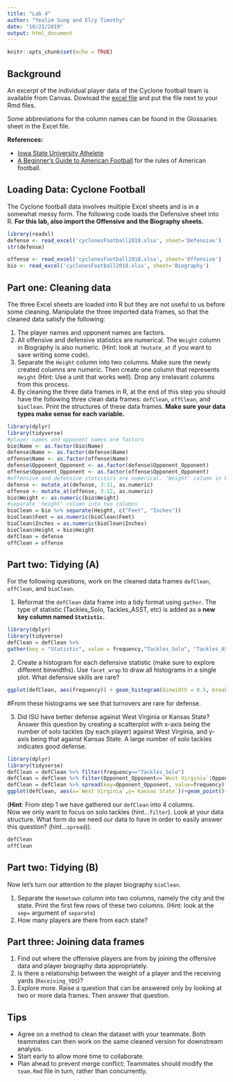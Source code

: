 ```yaml
---
title: "Lab 4"
author: "Yealim Sung and Elcy Timothy"
date: "10/21/2019"
output: html_document
---
```


```r
knitr::opts_chunk$set(echo = TRUE)
```

## Background
An excerpt of the individual player data of the Cyclone football team is available from Canvas. Dowload the [excel file](cyclonesFootball2018.xlsx) and put the file next to your Rmd files. 

Some abbreviations for the column names can be found in the Glossaries sheet in the Excel file.

**References:**

- [Iowa State University Athelete](https://cyclones.com/index.aspx)
- [A Beginner's Guide to American Football](https://www.youtube.com/watch?v=3t6hM5tRlfA) for the rules of American football.

## Loading Data: Cyclone Football 

The Cyclone football data involves multiple Excel sheets and is in a somewhat messy form. The following code loads the Defensive sheet into R. **For this lab, also import the Offensive and the Biography sheets.**

```r
library(readxl)
defense <- read_excel('cyclonesFootball2018.xlsx', sheet='Defensive')
str(defense)
```

```r
offense <- read_excel('cyclonesFootball2018.xlsx', sheet='Offensive')
bio <- read_excel('cyclonesFootball2018.xlsx', sheet='Biography')
```

## Part one: Cleaning data
The three Excel sheets are loaded into R but they are not useful to us before some cleaning. Manipulate the three imported data frames, so that the cleaned data satisfy the following:

1. The player names and opponent names are factors.
2. All offensive and defensive statistics are numerical. The `Weight` column in Biography is also numeric. (Hint: look at `?mutate_at` if you want to save writing some code). 
3. Separate the `Height` column into two columns. Make sure the newly created columns are numeric. Then create one column that represents `Height` (Hint: Use a unit that works well). Drop any irrelavant columns from this process. 
4. By cleaning the three data frames in R, at the end of this step you should have the following three clean data frames: `defClean`, `offClean`, and `bioClean`. Print the structures of these data frames. **Make sure your data types make sense for each variable.**

```r
library(dplyr)
library(tidyverse)
#player names and opponent names are factors
bio$Name <- as.factor(bio$Name)
defense$Name <- as.factor(defense$Name)
offense$Name <- as.factor(offense$Name)
defense$Opponent_Opponent <- as.factor(defense$Opponent_Opponent)
offense$Opponent_Opponent <- as.factor(offense$Opponent_Opponent)
#offensive and defensive statistics are numerical. 'Weight' column in biography is also numeric.
defense <- mutate_at(defense, 3:11, as.numeric)
offense <- mutate_at(offense, 3:12, as.numeric)
bio$Weight <- as.numeric(bio$Weight)
#separate 'height' column into two columns
bioClean = bio %>% separate(Height, c("Feet", "Inches"))
bioClean$Feet = as.numeric(bioClean$Feet)
bioClean$Inches = as.numeric(bioClean$Inches)
bioClean$Height = bio$Height
defClean = defense
offClean = offense
```


## Part two: Tidying (A)
For the following questions, work on the cleaned data frames `defClean`, `offClean`, and `bioClean`.

1. Reformat the `defClean` data frame into a tidy format using `gather`. The type of statistic (Tackles_Solo, Tackles_ASST, etc) is added as a **new key column named `Statistic`.** 
```r
library(dplyr)
library(tidyverse)
defClean = defClean %>%
gather(key = "Statistic", value = frequency,"Tackles_Solo", "Tackles_ASST", "Tackles_TFL", "Tackles_Sack", "Turnover_FF", "Turnover_FR", "Turnover_INT", "Pass_QBH", "Pass_PB", na.rm = FALSE, convert = TRUE, factor_key = FALSE)
```


2. Create a histogram for each defensive statistic (make sure to explore different binwidths). Use `facet_wrap` to draw all histograms in a single plot. What defensive skills are rare?
```r
ggplot(defClean, aes(frequency)) + geom_histogram(binwidth = 0.5, breaks=seq(0,6,by=1)) + facet_wrap(~Statistic) + labs(title="Histogram of ISU Football Defensive Statistics", x="Value", y="Count")
```
#From these histograms we see that turnovers are rare for defense. 

3. Did ISU have better defense against West Virginia or Kansas State? Answer this question by creating a scatterplot with x-axis being the number of solo tackles (by each player) against West Virginia, and y-axis being that against Kansas State. A large number of solo tackles indicates good defense.
```r
library(dplyr)
library(tidyverse)
defClean = defClean %>% filter(frequency=="Tackles_Solo")
defClean = defClean %>% filter(Opponent_Opponent==`West Virginia`|Opponent_Opponent==`Kansas State`)
defClean = defClean %>% spread(key=Opponent_Opponent, value=frequency)
ggplot(defClean, aes(x=`West Virginia`,y=`Kansas State`))+geom_point()+labs(title="Solo Tackles vs. West Virginia and Kansas State")
```


(**Hint**: From step 1 we have gathered our `defClean` into 4 columns. \
       Now we only want to focus on solo tackles (hint...`filter`). 
      Look at your data structure. What form do we need our data to have in order to easily answer this question? (hint...`spread`)). 

```r
defClean
offClean
```

## Part two: Tidying  (B)
Now let's turn our attention to the player biography `bioClean`.

1. Separate the `Hometown` column into two columns, namely the city and the state. Print the first few rows of these two columns. (Hint: look at the `sep=` argument of `separate`)
2. How many players are there from each state?


## Part three: Joining data frames

1. Find out where the offensive players are from by joining the offensive data and player biography data appropriately.
2. Is there a relationship between the weight of a player and the receiving yards (`Receiving_YDS`)?
3. Explore more. Raise a question that can be answered only by looking at two or more data frames. Then answer that question.

## Tips
- Agree on a method to clean the dataset with your teammate. Both teammates can then work on the same cleaned version for downstream analysis.
- Start early to allow more time to collaborate.
- Plan ahead to prevent merge conflict: Teammates should modify the `team.Rmd` file in turn, rather than concurrently. 


